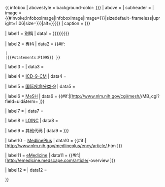 {{ infobox
| abovestyle = background-color: {{{background|{{{Background|lightblue}}}}}}
| above = {{{Name|<includeonly>{{PAGENAME}}</includeonly>}}}
| subheader = {{{subheader|}}}
| image = {{#invoke:InfoboxImage|InfoboxImage|image={{{image|{{{Image|}}}}}}|sizedefault=frameless|upright=1.06|size={{{image_size|{{{Width|}}}}}}|alt={{{alt|{{{Alt|}}}}}}}}
| caption = {{{caption|{{{Caption|}}}}}}

| label1  = 別稱
|  data1  = {{{Synonym|{{{synonym|{{{Synonyms|{{{synonyms|}}}}}}}}}}}}

| label2  = [[醫學專科|專科]]
|  data2  = {{#if:{{{field|}}}{{{Field|}}}{{{specialty|}}}{{{Specialty|}}}{{{Speciality|}}}{{{speciality|}}}
 |{{{field|}}}{{{Field|}}}{{{specialty|}}}{{{Specialty|}}}{{{Speciality|}}}{{{speciality|}}}
 |{{#statements:P1995}} }}

| label3 = {{tsl|en|ICD-10 Procedure Coding System||ICD-10-PCS}}
| data3 = {{{ICD10|}}}

| label4 = [[國際疾病與相關健康問題統計分類|ICD-9-CM]]
| data4 = {{{ICD9|}}}

| label5 = [[國際疾病與相關健康問題統計分類|国际疾病分类-9]]
| data5 = {{{ICD9unlinked|}}}

| label6 = [[医学主题词|MeSH]]
| data6 = {{#if:{{{MeshID|}}}|<span class="reflink plainlinks nourlexpansion">[http://www.nlm.nih.gov/cgi/mesh/{{{MeshYear|2011}}}/MB_cgi?field=uid&term={{{MeshID}}} {{{MeshID}}}]</span>}}

| label7 = {{tsl|en|OPS-301}}
| data7 = {{{OPS301|}}}

| label8 = [[觀測指標標識符邏輯命名與編碼系統|LOINC]]
| data8 = {{{LOINC|}}}

| label9 = 其他代码
| data9 = {{{other_codes|{{{OtherCodes|}}}}}}

| label10 = [[MedlinePlus]]
| data10 = {{#if:{{{MedlinePlus|}}}|<span class="reflink plainlinks nourlexpansion">[http://www.nlm.nih.gov/medlineplus/ency/article/{{{MedlinePlus}}}.htm {{{MedlinePlus}}}]</span>}}

| label11 = [[eMedicine]]
| data11 = {{#if:{{{eMedicine|}}}|<span class="reflink plainlinks nourlexpansion">[http://emedicine.medscape.com/article/{{{eMedicine}}}-overview {{{eMedicine}}}]</span>}}

| label12 = {{tsl|en|HCPCS Level 2||HCPCS-L2}}
| data12 = {{{HCPCSlevel2|}}}

}}<noinclude>
{{documentation}}
<!-- Add cats and interwikis to the /doc subpage, not here! -->
</noinclude>